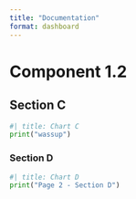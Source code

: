 ```yaml
---
title: "Documentation"
format: dashboard
---
```


# Component 1.2

## Section C
```python
#| title: Chart C
print("wassup")
```


### Section D
```python
#| title: Chart D
print("Page 2 - Section D")
```